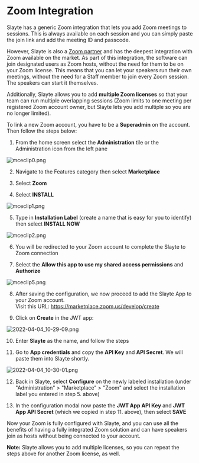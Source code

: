 # Zoom Integration


Slayte has a generic Zoom integration that lets you add Zoom meetings to sessions. This is always available on each session and you can simply paste the join link and add the meeting ID and passcode.


However, Slayte is also a [Zoom partner](https://marketplace.zoom.us/apps/iwf4y3oHRIm04kGmx1kWeg) and has the deepest integration with Zoom available on the market. As part of this integration, the software can join designated users as Zoom hosts, without the need for them to be on your Zoom license. This means that you can let your speakers run their own meetings, without the need for a Staff member to join every Zoom session. The speakers can start it themselves.


Additionally, Slayte allows you to add **multiple Zoom licenses** so that your team can run multiple overlapping sessions (Zoom limits to one meeting per registered Zoom account owner, but Slayte lets you add multiple so you are no longer limited).


To link a new Zoom account, you have to be a **Superadmin** on the account. Then follow the steps below:


1. From the home screen select the **Administration** tile or the Administration icon from the left pane


![mceclip0.png](../../../resources/article-images/5098415157139-Zoom-Integration_1.png)


2. Navigate to the Features category then select **Marketplace**


3. Select **Zoom**


4. Select **INSTALL**


![mceclip1.png](../../../resources/article-images/5098415157139-Zoom-Integration_2.png)


5. Type in **Installation Label** (create a name that is easy for you to identify) then select **INSTALL NOW**


![mceclip2.png](../../../resources/article-images/5098415157139-Zoom-Integration_3.png)


6. You will be redirected to your Zoom account to complete the Slayte to Zoom connection 


7. Select the **Allow this app to use my shared access permissions** and **Authorize**


![mceclip5.png](../../../resources/article-images/5098415157139-Zoom-Integration_4.png)


8. After saving the configuration, we now proceed to add the Slayte App to your Zoom account.  
Visit this URL: <https://marketplace.zoom.us/develop/create>


9. Click on **Create** in the JWT app:


![2022-04-04_10-29-09.png](../../../resources/article-images/5098415157139-Zoom-Integration_5.png)


10. Enter **Slayte** as the name, and follow the steps


11. Go to **App credentials** and copy the **API Key** and **API Secret**. We will paste them into Slayte shortly.


![2022-04-04_10-30-01.png](../../../resources/article-images/5098415157139-Zoom-Integration_6.png)


 


12. Back in Slayte, select **Configure** on the newly labeled installation (under "Administration" > "Marketplace" > "Zoom" and select the installation label you entered in step 5. above)


13. In the configuration modal now paste the **JWT App API Key** and **JWT App API Secret** (which we copied in step 11. above), then select **SAVE**


Now your Zoom is fully configured with Slayte, and you can use all the benefits of having a fully integrated Zoom solution and can have speakers join as hosts without being connected to your account.


**Note:** Slayte allows you to add multiple licenses, so you can repeat the steps above for another Zoom license, as well.


 


 



